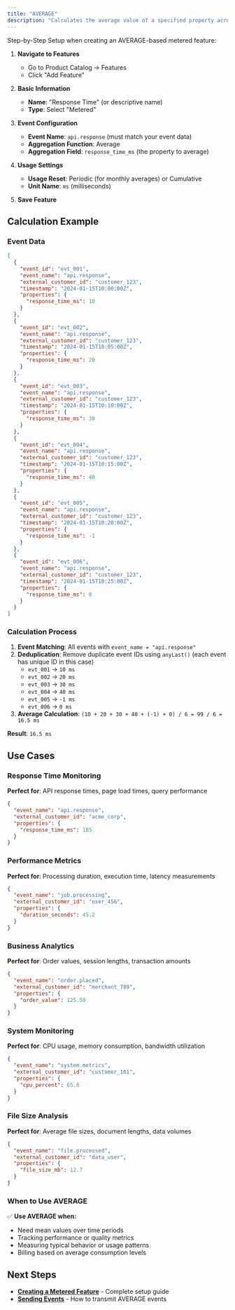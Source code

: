 ```yaml
---
title: "AVERAGE"
description: "Calculates the average value of a specified property across all matching events."
---
```



Step-by-Step Setup when creating an AVERAGE-based metered feature:

1. **Navigate to Features**
   - Go to Product Catalog → Features
   - Click "Add Feature"

2. **Basic Information**
   - **Name**: "Response Time" (or descriptive name)
   - **Type**: Select "Metered"

3. **Event Configuration**
   - **Event Name**: `api.response` (must match your event data)
   - **Aggregation Function**: Average
   - **Aggregation Field**: `response_time_ms` (the property to average)

4. **Usage Settings**
   - **Usage Reset**: Periodic (for monthly averages) or Cumulative
   - **Unit Name**: `ms` (milliseconds)

5. **Save Feature**

## Calculation Example

### Event Data
```json
[
  {
    "event_id": "evt_001",
    "event_name": "api.response",
    "external_customer_id": "customer_123",
    "timestamp": "2024-01-15T10:00:00Z",
    "properties": {
      "response_time_ms": 10
    }
  },
  {
    "event_id": "evt_002", 
    "event_name": "api.response",
    "external_customer_id": "customer_123",
    "timestamp": "2024-01-15T10:05:00Z",
    "properties": {
      "response_time_ms": 20
    }
  },
  {
    "event_id": "evt_003",
    "event_name": "api.response",
    "external_customer_id": "customer_123", 
    "timestamp": "2024-01-15T10:10:00Z",
    "properties": {
      "response_time_ms": 30
    }
  },
  {
    "event_id": "evt_004",
    "event_name": "api.response",
    "external_customer_id": "customer_123", 
    "timestamp": "2024-01-15T10:15:00Z",
    "properties": {
      "response_time_ms": 40
    }
  },
  {
    "event_id": "evt_005",
    "event_name": "api.response",
    "external_customer_id": "customer_123", 
    "timestamp": "2024-01-15T10:20:00Z",
    "properties": {
      "response_time_ms": -1
    }
  },
  {
    "event_id": "evt_006",
    "event_name": "api.response",
    "external_customer_id": "customer_123", 
    "timestamp": "2024-01-15T10:25:00Z",
    "properties": {
      "response_time_ms": 0
    }
  }
]
```

### Calculation Process
1. **Event Matching**: All events with `event_name = "api.response"`
2. **Deduplication**: Remove duplicate event IDs using `anyLast()` (each event has unique ID in this case)
   - `evt_001` → `10 ms`
   - `evt_002` → `20 ms`
   - `evt_003` → `30 ms`
   - `evt_004` → `40 ms`
   - `evt_005` → `-1 ms`
   - `evt_006` → `0 ms`
3. **Average Calculation**: `(10 + 20 + 30 + 40 + (-1) + 0) / 6 = 99 / 6 = 16.5 ms`

**Result**: `16.5 ms`

## Use Cases

### Response Time Monitoring
**Perfect for**: API response times, page load times, query performance
```json
{
  "event_name": "api.response",
  "external_customer_id": "acme_corp",
  "properties": {
    "response_time_ms": 185
  }
}
```

### Performance Metrics
**Perfect for**: Processing duration, execution time, latency measurements
```json
{
  "event_name": "job.processing",
  "external_customer_id": "user_456",
  "properties": {
    "duration_seconds": 45.2
  }
}
```

### Business Analytics
**Perfect for**: Order values, session lengths, transaction amounts
```json
{
  "event_name": "order.placed",
  "external_customer_id": "merchant_789",
  "properties": {
    "order_value": 125.50
  }
}
```

### System Monitoring
**Perfect for**: CPU usage, memory consumption, bandwidth utilization
```json
{
  "event_name": "system.metrics",
  "external_customer_id": "customer_101",
  "properties": {
    "cpu_percent": 65.8
  }
}
```

### File Size Analysis
**Perfect for**: Average file sizes, document lengths, data volumes
```json
{
  "event_name": "file.processed",
  "external_customer_id": "data_user",
  "properties": {
    "file_size_mb": 12.7
  }
}
```

### When to Use AVERAGE

✅ **Use AVERAGE when:**
- Need mean values over time periods
- Tracking performance or quality metrics
- Measuring typical behavior or usage patterns
- Billing based on average consumption levels

## Next Steps

- **[Creating a Metered Feature](/docs/Event%20Ingestion/Creating%20a%20metered%20feature)** - Complete setup guide
- **[Sending Events](/docs/Event%20Ingestion/Sending%20events)** - How to transmit AVERAGE events
